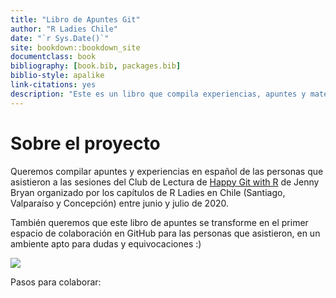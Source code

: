 ```yaml
--- 
title: "Libro de Apuntes Git"
author: "R Ladies Chile"
date: "`r Sys.Date()`"
site: bookdown::bookdown_site
documentclass: book
bibliography: [book.bib, packages.bib]
biblio-style: apalike
link-citations: yes
description: "Este es un libro que compila experiencias, apuntes y materiales en español del Club de Lectura de Happy Git with R"
---
```


# Sobre el proyecto

Queremos compilar apuntes y experiencias en español de las personas que asistieron a las sesiones del Club de Lectura de [Happy Git with R](https://happygitwithr.com/) de Jenny Bryan organizado por los capítulos de R Ladies en Chile (Santiago, Valparaíso y Concepción) entre junio y julio de 2020.

También queremos que este libro de apuntes se transforme en el primer espacio de colaboración en GitHub para las personas que asistieron, en un ambiente apto para dudas y equivocaciones :)

![](img/club-de-lectura.png)

Pasos para colaborar:
